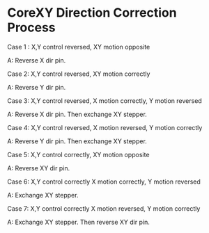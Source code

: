 # CoreXY Direction Correction Process

Case 1 : X,Y control reversed, XY motion opposite

A: Reverse X dir pin.

Case 2: X,Y control reversed, XY motion correctly

A: Reverse Y dir pin.

Case 3: X,Y control reversed, X motion correctly, Y motion reversed

A: Reverse X dir pin. Then exchange XY stepper.

Case 4: X,Y control reversed, X motion reversed, Y motion correctly

A: Reverse Y dir pin. Then exchange XY stepper.

Case 5: X,Y control correctly, XY motion opposite

A: Reverse XY dir pin.

Case 6: X,Y control correctly X motion correctly, Y motion reversed

A: Exchange XY stepper.

Case 7: X,Y control correctly X motion reversed, Y motion correctly

A: Exchange XY stepper. Then reverse XY dir pin.